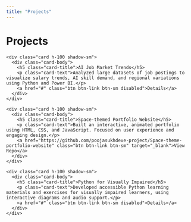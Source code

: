 ```yaml
---
title: "Projects"
---
```


# Projects

<div class="row g-4">
  <div class="col-md-6">
    <div class="card h-100 shadow-sm">
      <div class="card-body">
        <h5 class="card-title">AI Job Market Trends</h5>
        <p class="card-text">Analyzed large datasets of job postings to visualize salary trends, AI skill demand, and regional variations using Python and Power BI.</p>
        <a href="#" class="btn btn-link btn-sm disabled">Details</a>
      </div>
    </div>
  </div>
  <div class="col-md-6">
    <div class="card h-100 shadow-sm">
      <div class="card-body">
        <h5 class="card-title">Space-themed Portfolio Website</h5>
        <p class="card-text">Built an interactive, animated portfolio using HTML, CSS, and JavaScript. Focused on user experience and engaging design.</p>
        <a href="https://github.com/poojasukhdeve-project/Space-theme-portfolio-website" class="btn btn-link btn-sm" target="_blank">View Repo</a>
      </div>
    </div>
  </div>
  <div class="col-md-6">
    <div class="card h-100 shadow-sm">
      <div class="card-body">
        <h5 class="card-title">Python for Visually Impaired</h5>
        <p class="card-text">Developed accessible Python learning materials and exercises for visually impaired learners, using interactive diagrams and audio support.</p>
        <a href="#" class="btn btn-link btn-sm disabled">Details</a>
      </div>
    </div>
  </div>
</div>
